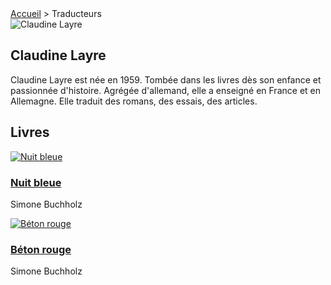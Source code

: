 
<div className="contributors-page">
  <nav className="breadcrumbs">
    <a href="/">Accueil</a> > <span className="current">Traducteurs</span>
  </nav>

  <div className="contributors">
    <article className="contributor">
      <div className="contributor-portrait">
        <img
          src={LayreImage}
          alt="Claudine Layre"
          className="contributor-portrait-image"
        />
      </div>
      <h1 className="contributor-name">Claudine Layre</h1>
      <p className="contributor-bio">
        Claudine Layre est née en 1959. Tombée dans les livres dès son enfance 
        et passionnée d'histoire. Agrégée d'allemand, elle a enseigné en France 
        et en Allemagne. Elle traduit des romans, des essais, des articles.
      </p>
      <h2 className="contributor-books-title">Livres</h2>
      <div className="contributor-books-products">
        <article className="contributor-books-product">
          <a href="/fr/p/nuit-bleue">
            <img
              src="/nuit-bleue.cover.jpg"
              alt="Nuit bleue"
              className="contributor-books-product-cover"
            />
          </a>
          <h1 className="contributor-books-product-title">
            <a href="/fr/p/nuit-bleue">Nuit bleue</a>
          </h1>
          <p className="contributor-books-product-author">Simone Buchholz</p>
        </article>
        <article className="contributor-books-product">
          <a href="/fr/p/beton-rouge">
            <img
              src="/beton-rouge.cover.jpg"
              alt="Béton rouge"
              className="contributor-books-product-cover"
            />
          </a>
          <h1 className="contributor-books-product-title">
            <a href="/fr/p/beton-rouge">Béton rouge</a>
          </h1>
          <p className="contributor-books-product-author">Simone Buchholz</p>
        </article>
      </div>
    </article>
    
  </div>
</div>

